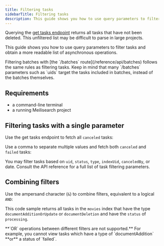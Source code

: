 ```yaml
---
title: Filtering tasks
sidebarTitle: Filtering tasks
description: This guide shows you how to use query parameters to filter tasks and obtain a more readable list of asynchronous operations.
---
```


Querying the [get tasks endpoint](/reference/api/tasks#get-tasks) returns all tasks that have not been deleted. This unfiltered list may be difficult to parse in large projects.

This guide shows you how to use query parameters to filter tasks and obtain a more readable list of asynchronous operations.

<Tip>
Filtering batches with [the `/batches` route](/reference/api/batches) follows the same rules as filtering tasks. Keep in mind that many `/batches` parameters such as `uids` target the tasks included in batches, instead of the batches themselves.
</Tip>

## Requirements

- a command-line terminal
- a running Meilisearch project

## Filtering tasks with a single parameter

Use the get tasks endpoint to fetch all `canceled` tasks:

<CodeSamples id="async_guide_filter_by_statuses_1" />

Use a comma to separate multiple values and fetch both `canceled` and `failed` tasks:

<CodeSamples id="async_guide_filter_by_statuses_2" />

You may filter tasks based on `uid`, `status`, `type`, `indexUid`, `canceledBy`, or date. Consult the API reference for a full list of task filtering parameters.

## Combining filters

Use the ampersand character (`&`) to combine filters, equivalent to a logical `AND`:

<CodeSamples id="async_guide_multiple_filters_1" />

This code sample returns all tasks in the `movies` index that have the type `documentAdditionOrUpdate` or `documentDeletion` and have the `status` of `processing`.

<Warning>
**`OR` operations between different filters are not supported.** For example, you cannot view tasks which have a type of `documentAddition` **or** a status of `failed`.
</Warning>
